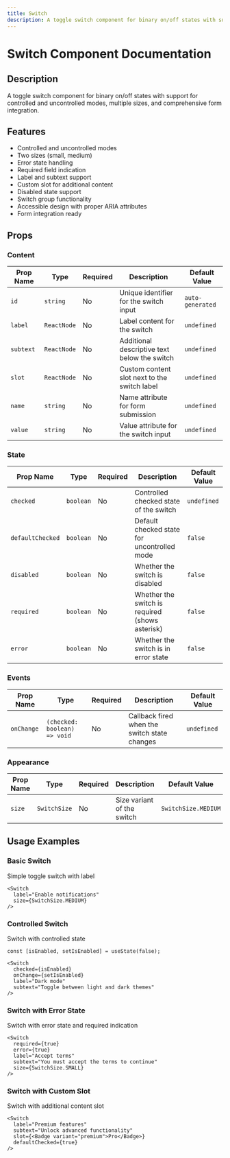 ```yaml
---
title: Switch
description: A toggle switch component for binary on/off states with support for controlled and uncontrolled modes, multiple sizes, and comprehensive form integration.
---
```



# Switch Component Documentation

## Description
A toggle switch component for binary on/off states with support for controlled and uncontrolled modes, multiple sizes, and comprehensive form integration.

## Features
- Controlled and uncontrolled modes
- Two sizes (small, medium)
- Error state handling
- Required field indication
- Label and subtext support
- Custom slot for additional content
- Disabled state support
- Switch group functionality
- Accessible design with proper ARIA attributes
- Form integration ready

## Props

### Content

| Prop Name | Type | Required | Description | Default Value |
|-----------|------|----------|-------------|---------------|
| `id` | `string` | No | Unique identifier for the switch input | `auto-generated` |
| `label` | `ReactNode` | No | Label content for the switch | `undefined` |
| `subtext` | `ReactNode` | No | Additional descriptive text below the switch | `undefined` |
| `slot` | `ReactNode` | No | Custom content slot next to the switch label | `undefined` |
| `name` | `string` | No | Name attribute for form submission | `undefined` |
| `value` | `string` | No | Value attribute for the switch input | `undefined` |

### State

| Prop Name | Type | Required | Description | Default Value |
|-----------|------|----------|-------------|---------------|
| `checked` | `boolean` | No | Controlled checked state of the switch | `undefined` |
| `defaultChecked` | `boolean` | No | Default checked state for uncontrolled mode | `false` |
| `disabled` | `boolean` | No | Whether the switch is disabled | `false` |
| `required` | `boolean` | No | Whether the switch is required (shows asterisk) | `false` |
| `error` | `boolean` | No | Whether the switch is in error state | `false` |

### Events

| Prop Name | Type | Required | Description | Default Value |
|-----------|------|----------|-------------|---------------|
| `onChange` | `(checked: boolean) => void` | No | Callback fired when the switch state changes | `undefined` |

### Appearance

| Prop Name | Type | Required | Description | Default Value |
|-----------|------|----------|-------------|---------------|
| `size` | `SwitchSize` | No | Size variant of the switch | `SwitchSize.MEDIUM` |

## Usage Examples

### Basic Switch
Simple toggle switch with label

```tsx
<Switch 
  label="Enable notifications"
  size={SwitchSize.MEDIUM}
/>
```

### Controlled Switch
Switch with controlled state

```tsx
const [isEnabled, setIsEnabled] = useState(false);

<Switch 
  checked={isEnabled}
  onChange={setIsEnabled}
  label="Dark mode"
  subtext="Toggle between light and dark themes"
/>
```

### Switch with Error State
Switch with error state and required indication

```tsx
<Switch 
  required={true}
  error={true}
  label="Accept terms"
  subtext="You must accept the terms to continue"
  size={SwitchSize.SMALL}
/>
```

### Switch with Custom Slot
Switch with additional content slot

```tsx
<Switch 
  label="Premium features"
  subtext="Unlock advanced functionality"
  slot={<Badge variant="premium">Pro</Badge>}
  defaultChecked={true}
/>
```
